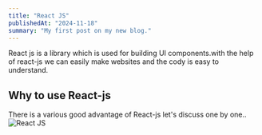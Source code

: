 ---
title: "React JS"
publishedAt: "2024-11-18"
summary: "My first post on my new blog."
---

React js is a library which is used for building UI components.with the help of react-js we can easily make websites and the cody is easy to understand.

## Why to use React-js

There is a various good advantage of React-js let's discuss one by one..
![React JS](/blog/react-js/Screenshot01.png "React JS") 


